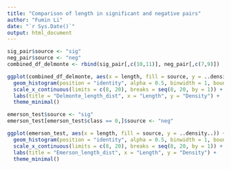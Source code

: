 ```yaml
---
title: "Comparison of length in significant and negative pairs"
author: "Fumin Li"
date: "`r Sys.Date()`"
output: html_document
---
```


```r
sig_pair$source <- "sig"
neg_pair$source <- "neg"
combined_df_delmonte <- rbind(sig_pair[,c(10,11)], neg_pair[,c(7,9)])
```

```r
ggplot(combined_df_delmonte, aes(x = length, fill = source, y = ..density..)) +
  geom_histogram(position = "identity", alpha = 0.5, binwidth = 1, boundary = 0.5) +
  scale_x_continuous(limits = c(8, 20), breaks = seq(8, 20, by = 1)) +
  labs(title = "Delmonte_length_dist", x = "Length", y = "Density") +
  theme_minimal()
```

```r
emerson_test$source <- "sig"
emerson_test[emerson_test$class == 0,]$source <- "neg"
```

```r
ggplot(emerson_test, aes(x = length, fill = source, y = ..density..)) +
  geom_histogram(position = "identity", alpha = 0.5, binwidth = 1, boundary = 0.5) +
  scale_x_continuous(limits = c(8, 20), breaks = seq(8, 20, by = 1)) +
  labs(title = "Emerson_length_dist", x = "Length", y = "Density") +
  theme_minimal()
```

